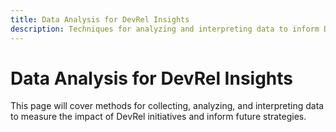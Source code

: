 ```yaml
---
title: Data Analysis for DevRel Insights
description: Techniques for analyzing and interpreting data to inform DevRel strategies
---
```


# Data Analysis for DevRel Insights

This page will cover methods for collecting, analyzing, and interpreting data to measure the impact of DevRel initiatives and inform future strategies.

